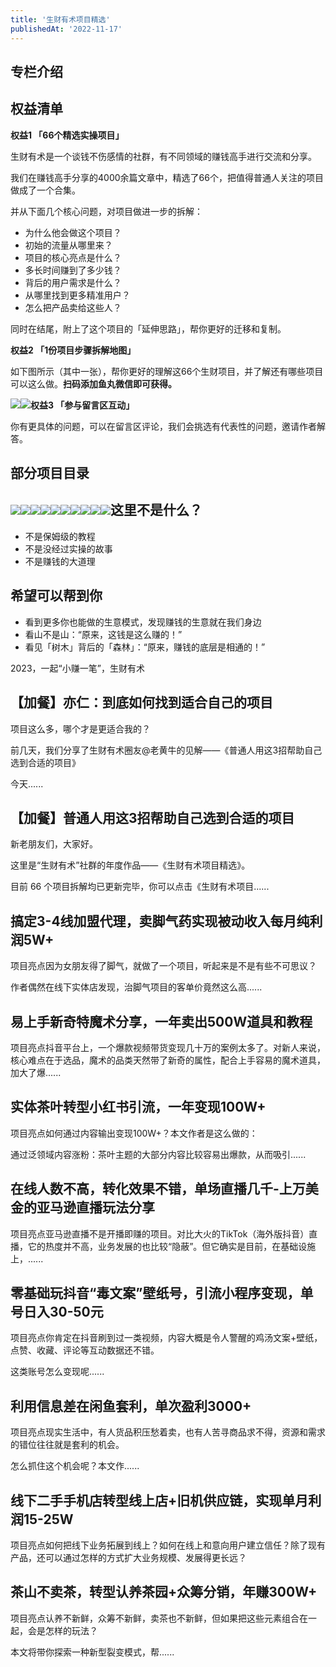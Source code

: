 ```yaml
---
title: '生财有术项目精选'
publishedAt: '2022-11-17'
---
```


## 专栏介绍

权益清单
----

**权益1 「66个精选实操项目」**

生财有术是一个谈钱不伤感情的社群，有不同领域的赚钱高手进行交流和分享。

我们在赚钱高手分享的4000余篇文章中，精选了66个，把值得普通人关注的项目做成了一个合集。

并从下面几个核心问题，对项目做进一步的拆解：

* 为什么他会做这个项目？
* 初始的流量从哪里来？
* 项目的核心亮点是什么？
* 多长时间赚到了多少钱？
* 背后的用户需求是什么？
* 从哪里找到更多精准用户？
* 怎么把产品卖给这些人？

同时在结尾，附上了这个项目的「延伸思路」，帮你更好的迁移和复制。

**权益2 「1份项目步骤拆解地图」**

如下图所示（其中一张），帮你更好的理解这66个生财项目，并了解还有哪些项目可以这么做。**扫码添加鱼丸微信即可获得。**

![](https://static.xiaobot.net/file/2023-04-11/11873/bdd35a0fed22973510779fa1d1a5373e.png)![](https://static.xiaobot.net/file/2022-12-27/11873/e2b03e3f5015a33e9756c1bcf31eb4e3.png)**权益3 「参与留言区互动」**

你有更具体的问题，可以在留言区评论，我们会挑选有代表性的问题，邀请作者解答。

部分项目目录
------

![](https://static.xiaobot.net/file/2022-12-21/11873/51f2effd551fb5c023bcd28651597f17.png)![](https://static.xiaobot.net/file/2022-12-21/11873/809382d114cffc72194fb686c5870511.png)![](https://static.xiaobot.net/file/2022-12-21/11873/dfaa986175d70cd3f3fc74981a349e37.png)![](https://static.xiaobot.net/file/2022-12-21/11873/009e6c88a91da09360a297d6e0f8a227.png)![](https://static.xiaobot.net/file/2022-12-21/11873/ea15deb825fb3d1a06c9a6fbd588ce50.png)![](https://static.xiaobot.net/file/2022-12-21/11873/b11d2a6390284ac60ff23cf931948f10.png)![](https://static.xiaobot.net/file/2022-12-21/11873/072d9f30409b5494e6412ecbecaa05d3.png)![](https://static.xiaobot.net/file/2022-12-21/11873/c0f5e61fc5c8c96881f5f465fff293b9.png)![](https://static.xiaobot.net/file/2022-12-21/11873/9c7d9ba04875fbf9aa2724c13fd58803.png)![](https://static.xiaobot.net/file/2022-12-21/11873/683bdc9ac0df00f10452081aeca81e9d.png)**这里不是什么？**
-----------

* 不是保姆级的教程
* 不是没经过实操的故事
* 不是赚钱的大道理

**希望可以帮到你**
-----------

* 看到更多你也能做的生意模式，发现赚钱的生意就在我们身边
* 看山不是山：“原来，这钱是这么赚的！”
* 看见「树木」背后的「森林」：“原来，赚钱的底层是相通的！”

2023，一起“小赚一笔”，生财有术


## 【加餐】亦仁：到底如何找到适合自己的项目
项目这么多，哪个才是更适合我的？

前几天，我们分享了生财有术圈友@老黄牛的见解——《普通人用这3招帮助自己选到合适的项目》

今天......

## 【加餐】普通人用这3招帮助自己选到合适的项目
新老朋友们，大家好。

这里是“生财有术”社群的年度作品——《生财有术项目精选》。

目前 66 个项目拆解均已更新完毕，你可以点击《生财有术项目......

## 搞定3-4线加盟代理，卖脚气药实现被动收入每月纯利润5W+
项目亮点因为女朋友得了脚气，就做了一个项目，听起来是不是有些不可思议？

作者偶然在线下实体店发现，治脚气项目的客单价竟然这么高......

## 易上手新奇特魔术分享，一年卖出500W道具和教程
项目亮点抖音平台上，一个爆款视频带货变现几十万的案例太多了。对新人来说，核心难点在于选品，魔术的品类天然带了新奇的属性，配合上手容易的魔术道具，加大了爆......

## 实体茶叶转型小红书引流，一年变现100W+
项目亮点如何通过内容输出变现100W+？本文作者是这么做的：

通过泛领域内容涨粉：茶叶主题的大部分内容比较容易出爆款，从而吸引......

## 在线人数不高，转化效果不错，单场直播几千-上万美金的亚马逊直播玩法分享
项目亮点亚马逊直播不是开播即赚的项目。对比大火的TikTok（海外版抖音）直播，它的热度并不高，业务发展的也比较“隐蔽”。但它确实是目前，在基础设施上，......

## 零基础玩抖音“毒文案”壁纸号，引流小程序变现，单号日入30-50元
项目亮点你肯定在抖音刷到过一类视频，内容大概是令人警醒的鸡汤文案+壁纸，点赞、收藏、评论等互动数据还不错。

这类账号怎么变现呢......

## 利用信息差在闲鱼套利，单次盈利3000+
项目亮点现实生活中，有人货品积压愁着卖，也有人苦寻商品求不得，资源和需求的错位往往就是套利的机会。

怎么抓住这个机会呢？本文作......

## 线下二手手机店转型线上店+旧机供应链，实现单月利润15-25W
项目亮点如何把线下业务拓展到线上？如何在线上和意向用户建立信任？除了现有产品，还可以通过怎样的方式扩大业务规模、发展得更长远？

## 茶山不卖茶，转型认养茶园+众筹分销，年赚300W+
项目亮点认养不新鲜，众筹不新鲜，卖茶也不新鲜，但如果把这些元素组合在一起，会是怎样的玩法？

本文将带你探索一种新型裂变模式，帮......

